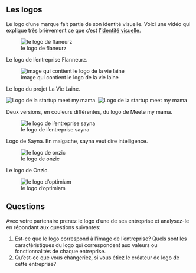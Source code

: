 ## Les logos 

Le logo d'une marque fait partie de son identité visuelle. Voici une vidéo qui explique très brièvement ce que c'est [l'identité visuelle](<https://www.youtube.com/watch?v=y9XuiAdfGq4>).

![le logo de flaneurz](<https://canvas.its.virginia.edu/courses/264/files/467368/preview>)

Le logo de l'entreprise Flanneurz.


![image qui contient le logo de la vie laine](<https://canvas.its.virginia.edu/courses/264/files/467369/preview>)

Le logo du projet La Vie Laine.


![Logo de la startup meet my mama](<https://canvas.its.virginia.edu/courses/264/files/467370/preview>). ![Logo de la startup meet my mama](<https://canvas.its.virginia.edu/courses/264/files/467371/preview>)

Deux versions, en couleurs différentes, du logo de Meete my mama.


![le logo de l'entreprise sayna](<https://canvas.its.virginia.edu/courses/264/files/467372/preview>)

Logo de Sayna. En malgache, sayna veut dire intelligence.



![le logo de onzic](<https://canvas.its.virginia.edu/courses/264/files/467373/preview>)

Le logo de Onzic.



![le logo d'optimiam](<https://canvas.its.virginia.edu/courses/264/files/467374/preview>)



## Questions

Avec votre partenaire prenez le logo d'une de ses entreprise et analysez-le en répondant aux questions suivantes:

1. Est-ce que le logo correspond à l'image de l'entreprise? Quels sont les caractèristiques du logo qui correspondent aux valeurs ou fonctionnalités de chaque entreprise. 
2. Qu'est-ce que vous changeriez, si vous étiez le créateur de logo de cette entreprise? 

<!-- -->

